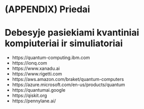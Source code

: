 # (APPENDIX) Priedai {-}

# Debesyje pasiekiami kvantiniai kompiuteriai ir simuliatoriai

- https://quantum-computing.ibm.com
- https://ionq.com
- https://www.xanadu.ai
- https://www.rigetti.com
- https://aws.amazon.com/braket/quantum-computers
- https://azure.microsoft.com/en-us/products/quantum
- https://quantumai.google
- https://qiskit.org
- https://pennylane.ai/
